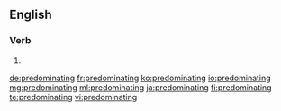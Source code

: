 ==English==

===Verb===
{{head|en|present participle}}

# {{present participle of|predominate|lang=en}}

[[de:predominating]]
[[fr:predominating]]
[[ko:predominating]]
[[io:predominating]]
[[mg:predominating]]
[[ml:predominating]]
[[ja:predominating]]
[[fi:predominating]]
[[te:predominating]]
[[vi:predominating]]